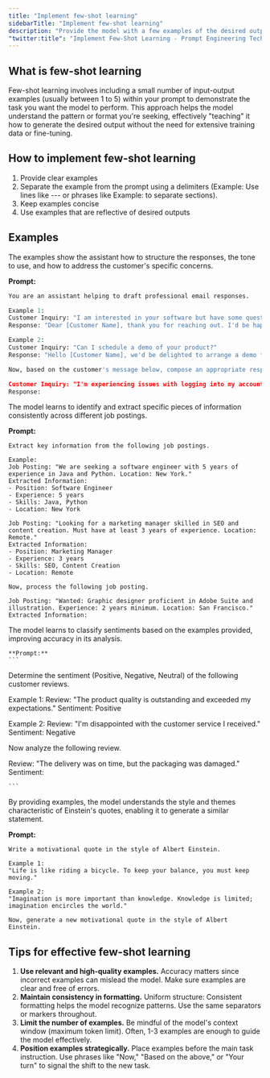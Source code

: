 ```yaml
---
title: "Implement few-shot learning"
sidebarTitle: "Implement few-shot learning"
description: "Provide the model with a few examples of the desired output to guide it to produce responses that closely align with your expectations."
"twitter:title": "Implement Few-Shot Learning - Prompt Engineering Techniques"
---
```



## What is few-shot learning

Few-shot learning involves including a small number of input-output examples (usually between 1 to 5) within your prompt to demonstrate the task you want the model to perform. This approach helps the model understand the pattern or format you're seeking, effectively "teaching" it how to generate the desired output without the need for extensive training data or fine-tuning.

## How to implement few-shot learning

1. Provide clear examples 
2. Separate the example from the prompt using a delimiters (Example: Use lines like --- or phrases like Example: to separate sections). 
3. Keep examples concise
4. Use examples that are reflective of desired outputs


## Examples

<AccordionGroup>
  <Accordion title="Example 1: Email Response Generation.">
  The examples show the assistant how to structure the responses, the tone to use, and how to address the customer's specific concerns.

  **Prompt:** 
```python
You are an assistant helping to draft professional email responses.

Example 1:
Customer Inquiry: "I am interested in your software but have some questions about pricing."
Response: "Dear [Customer Name], thank you for reaching out. I'd be happy to provide more details about our pricing plans..."

Example 2:
Customer Inquiry: "Can I schedule a demo of your product?"
Response: "Hello [Customer Name], we'd be delighted to arrange a demo for you. Please let us know your availability..."

Now, based on the customer's message below, compose an appropriate response.

Customer Inquiry: "I'm experiencing issues with logging into my account. Can you assist?"
Response:

```

  </Accordion>
  
  <Accordion title="Example 2: Data Extraction.">
  The model learns to identify and extract specific pieces of information consistently across different job postings.


  **Prompt:** 
  ```
Extract key information from the following job postings.

Example:
Job Posting: "We are seeking a software engineer with 5 years of experience in Java and Python. Location: New York."
Extracted Information: 
- Position: Software Engineer
- Experience: 5 years
- Skills: Java, Python
- Location: New York

Job Posting: "Looking for a marketing manager skilled in SEO and content creation. Must have at least 3 years of experience. Location: Remote."
Extracted Information:
- Position: Marketing Manager
- Experience: 3 years
- Skills: SEO, Content Creation
- Location: Remote

Now, process the following job posting.

Job Posting: "Wanted: Graphic designer proficient in Adobe Suite and illustration. Experience: 2 years minimum. Location: San Francisco."
Extracted Information:

  ```
  </Accordion>

  <Accordion title="Example 3: Sentiment Analysis.">
The model learns to classify sentiments based on the examples provided, improving accuracy in its analysis.


    **Prompt:** 
    ```
Determine the sentiment (Positive, Negative, Neutral) of the following customer reviews.

Example 1:
Review: "The product quality is outstanding and exceeded my expectations."
Sentiment: Positive

Example 2:
Review: "I'm disappointed with the customer service I received."
Sentiment: Negative

Now analyze the following review.

Review: "The delivery was on time, but the packaging was damaged."
Sentiment:

    ```
  </Accordion>

  <Accordion title="Example 4: Style imitation in writing.">
  By providing examples, the model understands the style and themes characteristic of Einstein's quotes, enabling it to generate a similar statement.

  **Prompt:**

  ```
Write a motivational quote in the style of Albert Einstein.

Example 1:
"Life is like riding a bicycle. To keep your balance, you must keep moving."

Example 2:
"Imagination is more important than knowledge. Knowledge is limited; imagination encircles the world."

Now, generate a new motivational quote in the style of Albert Einstein.

  ```
  </Accordion>
</AccordionGroup>

## Tips for effective few-shot learning

1. **Use relevant and high-quality examples.** Accuracy matters since incorrect examples can mislead the model. Make sure examples are clear and free of errors.
2. **Maintain consistency in formatting.** Uniform structure: Consistent formatting helps the model recognize patterns. Use the same separators or markers throughout.
3. **Limit the number of examples.** Be mindful of the model's context window (maximum token limit). Often, 1-3 examples are enough to guide the model effectively.
4. **Position examples strategically.** Place examples before the main task instruction. Use phrases like "Now," "Based on the above," or "Your turn" to signal the shift to the new task.

<QuestionsSection />

